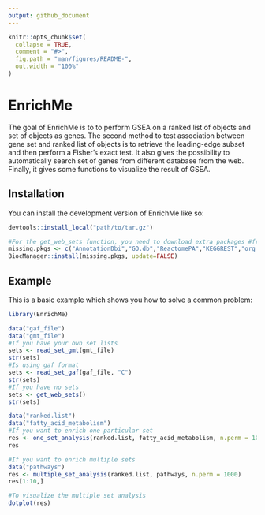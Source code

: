 ---
output: github_document
---

<!-- README.md is generated from README.Rmd. Please edit that file -->

```{r, include = FALSE}
knitr::opts_chunk$set(
  collapse = TRUE,
  comment = "#>",
  fig.path = "man/figures/README-",
  out.width = "100%"
)
```

# EnrichMe

<!-- badges: start -->
<!-- badges: end -->

The goal of EnrichMe is to to perform GSEA on a ranked list of objects and set
    of objects as genes.  The second method to test association between
    gene set and ranked list of objects is to retrieve the leading-edge
    subset and then perform a Fisher's exact test.  It also gives the
    possibility to automatically search set of genes from different
    database from the web.  Finally, it gives some functions to visualize
    the result of GSEA.

## Installation

You can install the development version of EnrichMe like so:

``` r
devtools::install_local("path/to/tar.gz")

#For the get_web_sets function, you need to download extra packages #from Bioconductior with the BiocManager package (already present #in the dependency) 
missing.pkgs <- c("AnnotationDbi","GO.db","ReactomePA","KEGGREST","org.Hs.eg.db","reactome.db")
BiocManager::install(missing.pkgs, update=FALSE)
```

## Example

This is a basic example which shows you how to solve a common problem:

```{r example, warning=FALSE}
library(EnrichMe)

data("gaf_file")
data("gmt_file")
#If you have your own set lists
sets <- read_set_gmt(gmt_file)
str(sets)
#Is using gaf format
sets <- read_set_gaf(gaf_file, "C")
str(sets)
#If you have no sets
sets <- get_web_sets()
str(sets)

data("ranked.list")
data("fatty_acid_metabolism")
#If you want to enrich one particular set
res <- one_set_analysis(ranked.list, fatty_acid_metabolism, n.perm = 1000)
res

#If you want to enrich multiple sets
data("pathways")
res <- multiple_set_analysis(ranked.list, pathways, n.perm = 1000)
res[1:10,]

#To visualize the multiple set analysis
dotplot(res)
```

